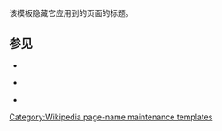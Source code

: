{{Documentation subpage}}

该模板隐藏它应用到的页面的标题。
==参见==
*{{tl|Italic title}}

*{{tl|Lowercase title}}

*{{tl|Correct title}}

[[Category:Wikipedia page-name maintenance templates]]